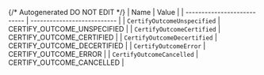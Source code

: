 {/* Autogenerated DO NOT EDIT  */}
| Name                        | Value                       |
| --------------------------- | --------------------------- |
| `CertifyOutcomeUnspecified` | CERTIFY_OUTCOME_UNSPECIFIED |
| `CertifyOutcomeCertified`   | CERTIFY_OUTCOME_CERTIFIED   |
| `CertifyOutcomeDecertified` | CERTIFY_OUTCOME_DECERTIFIED |
| `CertifyOutcomeError`       | CERTIFY_OUTCOME_ERROR       |
| `CertifyOutcomeCancelled`   | CERTIFY_OUTCOME_CANCELLED   |